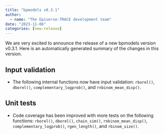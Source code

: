---
title: "bpmodels v0.3.1"
author:
  - name: "The Epiverse-TRACE development team"
date: "2023-11-06"
categories: [new-release]
---

We are very excited to announce the release of a new bpmodels version v0.3.1.
Here is an automatically generated summary of the changes in this version.

## Input validation

* The following internal functions now have input validation: `rborel()`, `dborel()`, `complementary_logprob()`, and `rnbinom_mean_disp()`.

## Unit tests

* Code coverage has been improved with more tests on the following functions: `rborel()`, `dborel()`, `chain_sim()`, `rnbinom_mean_disp()`, `complementary_logprob()`, `rgen_length()`, and `rbinom_size()`.
